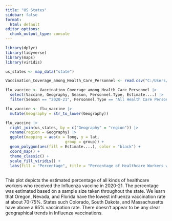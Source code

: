 ```yaml
---
title: "US States"
sidebar: false
format:
  html: default
editor_options: 
  chunk_output_type: console
---
```


```r

library(dplyr)
library(tidyverse)
library(maps)
library(viridis)

us_states <- map_data("state")

Vaccination_Coverage_among_Health_Care_Personnel <- read.csv("C:/Users/abbyh/Downloads/MSCS 264/Vaccination_Coverage_among_Health_Care_Personnel.csv")
```

```r

flu_vaccine <- Vaccination_Coverage_among_Health_Care_Personnel |>
  select(Vaccine, Geography, Season, Personnel.Type, Estimate....) |>
  filter(Season == "2020-21", Personnel.Type == "All Health Care Personnel")

flu_vaccine <- flu_vaccine |>
  mutate(Geography = str_to_lower(Geography))
```

```r

flu_vaccine |>
  right_join(us_states, by = c("Geography" = "region")) |>
  rename(region = Geography) |>
  ggplot(mapping = aes(x = long, y = lat,
                          group = group)) + 
  geom_polygon(aes(fill = Estimate....), color = "black") +
  coord_map() +
  theme_classic() +
  scale_fill_viridis() +
  labs(fill = "Percentage", title = "Percentage of Healthcare Workers with the Influenza Vaccine in 2020-21")
  
```

This plot depicts the estimated percentage of all kinds of healthcare workers who received the Influenza vaccine in 2020-21. The percentage was estimated based on a sample size taken throughout the state. We learn that Oregon, Nevada, and Florida have the lowest influenza vaccination rate at about 70-75%. States such Colorado, South Dakota, and Massachusetts have above a 95% vaccination rate. There doesn't appear to be any clear geographical trends in Influenza vaccinations.
